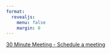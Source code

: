 ```yaml
---
format: 
  revealjs:
    menu: false
    margin: 0
---
```



```{=html}
<script type="text/javascript" async src="https://static.zcal.co/embed/v1/embed.js"></script>
<div class="zcal-inline-widget"><a href="https://zcal.co/i/hk8TnbI7">30 Minute Meeting - Schedule a meeting</a></div>
```
